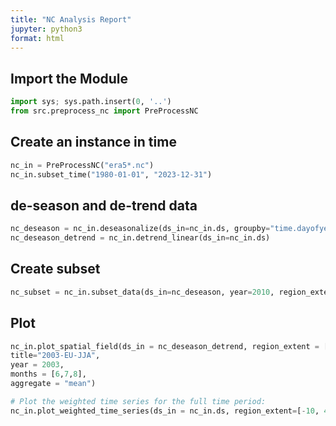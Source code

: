 ```yaml
---
title: "NC Analysis Report"
jupyter: python3
format: html
---
```

## Import the Module
```python
import sys; sys.path.insert(0, '..')
from src.preprocess_nc import PreProcessNC
```

## Create an instance in time
```python
nc_in = PreProcessNC("era5*.nc")
nc_in.subset_time("1980-01-01", "2023-12-31")
```

## de-season and de-trend data 
```python
nc_deseason = nc_in.deseasonalize(ds_in=nc_in.ds, groupby="time.dayofyear")
nc_deseason_detrend = nc_in.detrend_linear(ds_in=nc_in.ds)
```

## Create subset
```python
nc_subset = nc_in.subset_data(ds_in=nc_deseason, year=2010, region_extent=[-100, -85, 35, 45])
```

## Plot
```python
nc_in.plot_spatial_field(ds_in = nc_deseason_detrend, region_extent = [-10, 40, 35, 70],
title="2003-EU-JJA",
year = 2003,
months = [6,7,8],
aggregate = "mean")
```

```python
# Plot the weighted time series for the full time period:
nc_in.plot_weighted_time_series(ds_in = nc_in.ds, region_extent=[-10, 40, 35, 70])
```